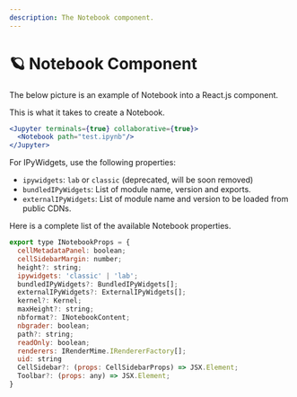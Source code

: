 ```yaml
---
description: The Notebook component.
---
```



# 🪐 Notebook Component

The below picture is an example of Notebook into a React.js component.

<ModalImage
  small="https://datalayer-jupyter-examples.s3.amazonaws.com/jupyter-react-notebook.png"
  large="https://datalayer-jupyter-examples.s3.amazonaws.com/jupyter-react-notebook.png"
  alt="Jupyter UI Notebook"
/>

This is what it takes to create a Notebook.

```jsx
<Jupyter terminals={true} collaborative={true}>
  <Notebook path="test.ipynb"/>
</Jupyter>
```

For IPyWidgets, use the following properties:

- `ipywidgets`: `lab` or `classic` (deprecated, will be soon removed)
- `bundledIPyWidgets`: List of module name, version and exports.
- `externalIPyWidgets`: List of module name and version to be loaded from public CDNs.

Here is a complete list of the available Notebook properties.

```jsx
export type INotebookProps = {
  cellMetadataPanel: boolean;
  cellSidebarMargin: number;
  height?: string;
  ipywidgets: 'classic' | 'lab';
  bundledIPyWidgets?: BundledIPyWidgets[];
  externalIPyWidgets?: ExternalIPyWidgets[];
  kernel?: Kernel;
  maxHeight?: string;
  nbformat?: INotebookContent;
  nbgrader: boolean;
  path?: string;
  readOnly: boolean;
  renderers: IRenderMime.IRendererFactory[];
  uid: string
  CellSidebar?: (props: CellSidebarProps) => JSX.Element;
  Toolbar?: (props: any) => JSX.Element;
}
```
